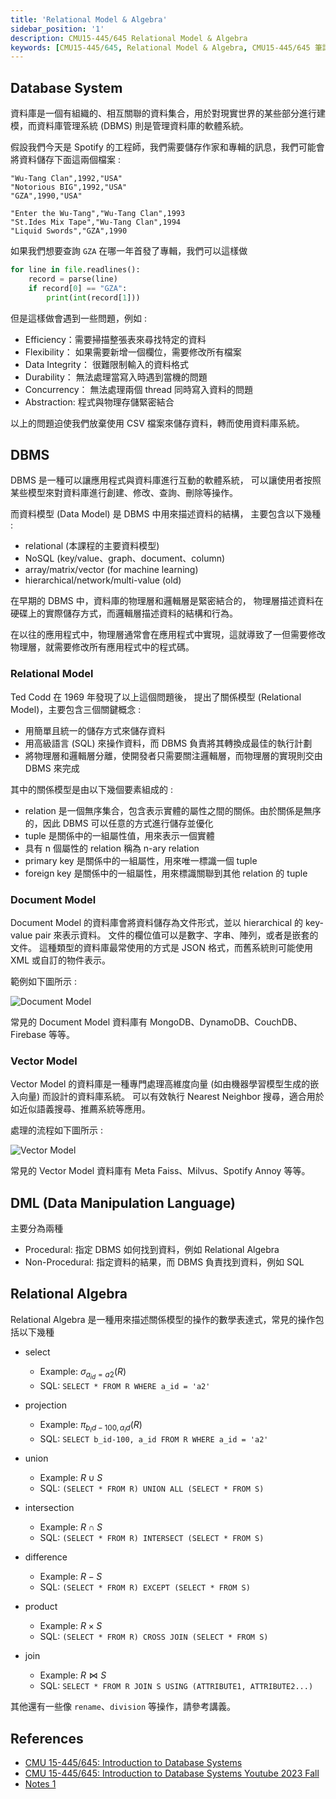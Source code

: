 ```yaml
---
title: 'Relational Model & Algebra'
sidebar_position: '1'
description: CMU15-445/645 Relational Model & Algebra
keywords: [CMU15-445/645, Relational Model & Algebra, CMU15-445/645 筆記]
---
```


<head>
  <title>CMU 15-445/645 筆記 Relational Model & Algebra</title>
</head>

## Database System

資料庫是一個有組織的、相互關聯的資料集合，用於對現實世界的某些部分進行建模，而資料庫管理系統 (DBMS) 則是管理資料庫的軟體系統。

假設我們今天是 Spotify 的工程師，我們需要儲存作家和專輯的訊息，我們可能會將資料儲存下面這兩個檔案 :

```csv title="artists.csv"
"Wu-Tang Clan",1992,"USA"
"Notorious BIG",1992,"USA"
"GZA",1990,"USA"
```

```csv title="albums.csv"
"Enter the Wu-Tang","Wu-Tang Clan",1993
"St.Ides Mix Tape","Wu-Tang Clan",1994
"Liquid Swords","GZA",1990
```

如果我們想要查詢 `GZA` 在哪一年首發了專輯，我們可以這樣做

```python
for line in file.readlines():
    record = parse(line)
    if record[0] == "GZA":
        print(int(record[1]))
```

但是這樣做會遇到一些問題，例如 :

- Efficiency：需要掃描整張表來尋找特定的資料
- Flexibility： 如果需要新增一個欄位，需要修改所有檔案
- Data Integrity： 很難限制輸入的資料格式
- Durability： 無法處理當寫入時遇到當機的問題
- Concurrency： 無法處理兩個 thread 同時寫入資料的問題
- Abstraction: 程式與物理存儲緊密結合

以上的問題迫使我們放棄使用 CSV 檔案來儲存資料，轉而使用資料庫系統。

## DBMS

DBMS 是一種可以讓應用程式與資料庫進行互動的軟體系統，
可以讓使用者按照某些模型來對資料庫進行創建、修改、查詢、刪除等操作。

而資料模型 (Data Model) 是 DBMS 中用來描述資料的結構，
主要包含以下幾種 :

- relational (本課程的主要資料模型)
- NoSQL (key/value、graph、document、column)
- array/matrix/vector (for machine learning)
- hierarchical/network/multi-value (old)

在早期的 DBMS 中，資料庫的物理層和邏輯層是緊密結合的，
物理層描述資料在硬碟上的實際儲存方式，而邏輯層描述資料的結構和行為。

在以往的應用程式中，物理層通常會在應用程式中實現，這就導致了一但需要修改物理層，就需要修改所有應用程式中的程式碼。

### Relational Model

Ted Codd 在 1969 年發現了以上這個問題後，
提出了關係模型 (Relational Model)，主要包含三個關鍵概念 :

- 用簡單且統一的儲存方式來儲存資料
- 用高級語言 (SQL) 來操作資料，而 DBMS 負責將其轉換成最佳的執行計劃
- 將物理層和邏輯層分離，使開發者只需要關注邏輯層，而物理層的實現則交由 DBMS 來完成

其中的關係模型是由以下幾個要素組成的 :

- relation 是一個無序集合，包含表示實體的屬性之間的關係。由於關係是無序的，因此 DBMS 可以任意的方式進行儲存並優化
- tuple 是關係中的一組屬性值，用來表示一個實體
- 具有 n 個屬性的 relation 稱為 n-ary relation
- primary key 是關係中的一組屬性，用來唯一標識一個 tuple
- foreign key 是關係中的一組屬性，用來標識關聯到其他 relation 的 tuple

### Document Model

Document Model 的資料庫會將資料儲存為文件形式，並以 hierarchical 的 key-value pair 來表示資料。
文件的欄位值可以是數字、字串、陣列，或者是嵌套的文件。
這種類型的資料庫最常使用的方式是 JSON 格式，而舊系統則可能使用 XML 或自訂的物件表示。

範例如下圖所示 :

![Document Model](/img/cmu15-445/c01/image-1.png)

常見的 Document Model 資料庫有 MongoDB、DynamoDB、CouchDB、Firebase 等等。

### Vector Model

Vector Model 的資料庫是一種專門處理高維度向量 (如由機器學習模型生成的嵌入向量) 而設計的資料庫系統。
可以有效執行 Nearest Neighbor 搜尋，適合用於如近似語義搜尋、推薦系統等應用。

處理的流程如下圖所示 :

![Vector Model](/img/cmu15-445/c01/image-2.png)

常見的 Vector Model 資料庫有 Meta Faiss、Milvus、Spotify Annoy 等等。

## DML (Data Manipulation Language)

主要分為兩種

- Procedural: 指定 DBMS 如何找到資料，例如 Relational Algebra
- Non-Procedural: 指定資料的結果，而 DBMS 負責找到資料，例如 SQL

## Relational Algebra

Relational Algebra 是一種用來描述關係模型的操作的數學表達式，常見的操作包括以下幾種

- select

  - Example: $\sigma_{a_{id}=a2}(R)$
  - SQL: `SELECT * FROM R WHERE a_id = 'a2'`

- projection

  - Example: $\pi_{b_id-100, a_id}(R)$
  - SQL: `SELECT b_id-100, a_id FROM R WHERE a_id = 'a2'`

- union

  - Example: $R \cup S$
  - SQL: `(SELECT * FROM R) UNION ALL (SELECT * FROM S)`

- intersection

  - Example: $R \cap S$
  - SQL: `(SELECT * FROM R) INTERSECT (SELECT * FROM S)`

- difference

  - Example: $R - S$
  - SQL: `(SELECT * FROM R) EXCEPT (SELECT * FROM S)`

- product

  - Example: $R \times S$
  - SQL: `(SELECT * FROM R) CROSS JOIN (SELECT * FROM S)`

- join

  - Example: $R \bowtie S$
  - SQL: `SELECT * FROM R JOIN S USING (ATTRIBUTE1, ATTRIBUTE2...)`

其他還有一些像 `rename`、`division` 等操作，請參考講義。

## References

- [CMU 15-445/645: Introduction to Database Systems](https://15445.courses.cs.cmu.edu/fall2023/)
- [CMU 15-445/645: Introduction to Database Systems Youtube 2023 Fall](https://www.youtube.com/watch?v=XGMoq-D_mao&list=PLSE8ODhjZXjbj8BMuIrRcacnQh20hmY9g&index=2)
- [Notes 1](https://zhenghe.gitbook.io/open-courses/cmu-15-445-645-database-systems/relational-data-model)
